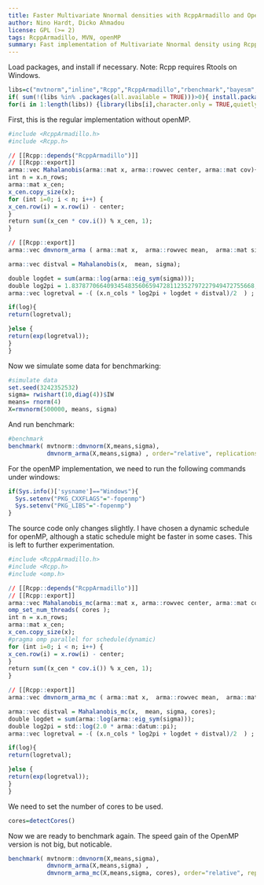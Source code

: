 ```yaml
---
title: Faster Multivariate Nnormal densities with RcppArmadillo and OpenMP
author: Nino Hardt, Dicko Ahmadou
license: GPL (>= 2)
tags: RcppArmadillo, MVN, openMP
summary: Fast implementation of Multivariate Nnormal density using RcppArmadillo and OpenMP.
---
```


Load packages, and install if necessary. Note: Rcpp requires Rtools on Windows.
```r
libs=c("mvtnorm","inline","Rcpp","RcppArmadillo","rbenchmark","bayesm","parallel")
if( sum(!(libs %in% .packages(all.available = TRUE)))>0){ install.packages(libs[!(libs %in% .packages(all.available = TRUE))])}
for(i in 1:length(libs)) {library(libs[i],character.only = TRUE,quietly=TRUE)}
```


First, this is the regular implementation without openMP.
```r
#include <RcppArmadillo.h>
#include <Rcpp.h>

// [[Rcpp::depends("RcppArmadillo")]]
// [[Rcpp::export]]
arma::vec Mahalanobis(arma::mat x, arma::rowvec center, arma::mat cov){
int n = x.n_rows;
arma::mat x_cen;
x_cen.copy_size(x);
for (int i=0; i < n; i++) {
x_cen.row(i) = x.row(i) - center;
}
return sum((x_cen * cov.i()) % x_cen, 1);    
}

// [[Rcpp::export]]
arma::vec dmvnorm_arma ( arma::mat x,  arma::rowvec mean,  arma::mat sigma, bool log = false){ 

arma::vec distval = Mahalanobis(x,  mean, sigma);

double logdet = sum(arma::log(arma::eig_sym(sigma)));
double log2pi = 1.8378770664093454835606594728112352797227949472755668;
arma::vec logretval = -( (x.n_cols * log2pi + logdet + distval)/2  ) ;

if(log){ 
return(logretval);

}else { 
return(exp(logretval));
}
}
```

Now we simulate some data for benchmarking:
```r
#simulate data
set.seed(3242352532)
sigma= rwishart(10,diag(4))$IW
means= rnorm(4)
X=rmvnorm(500000, means, sigma)
```

And run benchmark:
```r
#benchmark
benchmark( mvtnorm::dmvnorm(X,means,sigma), 
           dmvnorm_arma(X,means,sigma) , order="relative", replications=50    )
```


For the openMP implementation, we need to run the following commands under windows:
```r
if(Sys.info()['sysname']=="Windows"){
  Sys.setenv("PKG_CXXFLAGS"="-fopenmp")
  Sys.setenv("PKG_LIBS"="-fopenmp")
}
```

The source code only changes slightly. I have chosen a dynamic schedule for openMP, although a static schedule might be faster in some cases. This is left to further experimentation.
```r
#include <RcppArmadillo.h>
#include <Rcpp.h>
#include <omp.h>

// [[Rcpp::depends("RcppArmadillo")]]
// [[Rcpp::export]]
arma::vec Mahalanobis_mc(arma::mat x, arma::rowvec center, arma::mat cov, int cores=1){
omp_set_num_threads( cores );
int n = x.n_rows;
arma::mat x_cen;
x_cen.copy_size(x);
#pragma omp parallel for schedule(dynamic)   
for (int i=0; i < n; i++) {
x_cen.row(i) = x.row(i) - center;
}
return sum((x_cen * cov.i()) % x_cen, 1);    
}

// [[Rcpp::export]]
arma::vec dmvnorm_arma_mc ( arma::mat x,  arma::rowvec mean,  arma::mat sigma, bool log = false, int cores=1){ 

arma::vec distval = Mahalanobis_mc(x,  mean, sigma, cores);
double logdet = sum(arma::log(arma::eig_sym(sigma)));
double log2pi = std::log(2.0 * arma::datum::pi);
arma::vec logretval = -( (x.n_cols * log2pi + logdet + distval)/2  ) ;

if(log){ 
return(logretval);

}else { 
return(exp(logretval));
}
}
```


We need to set the number of cores to be used. 
```r
cores=detectCores()
```


Now we are ready to benchmark again. The speed gain of the OpenMP version is not big, but noticable. 

```r
benchmark( mvtnorm::dmvnorm(X,means,sigma), 
           dmvnorm_arma(X,means,sigma) ,
           dmvnorm_arma_mc(X,means,sigma, cores), order="relative", replications=50    )
```

